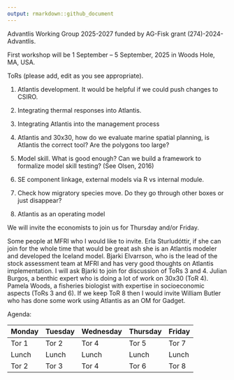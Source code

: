 ```yaml
---
output: rmarkdown::github_document
---
```


Advantlis Working Group 2025-2027 funded by AG-Fisk grant
(274)-2024-Advantlis.

First workshop will be 1 September -- 5 September, 2025 in Woods Hole,
MA, USA.

ToRs (please add, edit as you see appropriate).

1.  Atlantis development. It would be helpful if we could push changes
    to CSIRO.

2.  Integrating thermal responses into Atlantis.

3.  Integrating Atlantis into the management process

4.  Atlantis and 30x30, how do we evaluate marine spatial planning, is
    Atlantis the correct tool? Are the polygons too large?

5.  Model skill. What is good enough? Can we build a framework to
    formalize model skill testing? (See Olsen, 2016)

6.  SE component linkage, external models via R vs internal module.

7.  Check how migratory species move. Do they go through other boxes or
    just disappear?

8.  Atlantis as an operating model

We will invite the economists to join us for Thursday and/or Friday.

Some people at MFRI who I would like to invite. Erla Sturludóttir, if
she can join for the whole time that would be great ash she is an
Atlantis modeler and developed the Iceland model. Bjarki Elvarrson,
who is the lead of the stock assessment team at MFRI and has very good
thoughts on Atlantis implementation. I will ask Bjarki to join for
discussion of ToRs 3 and 4. Julian Burgos, a benthic expert who is doing a 
lot of work on 30x30 (ToR 4). Pamela Woods, a fisheries biologist with expertise
in socioeconomic aspects (ToRs 3 and 6). If we keep ToR 8 then I would invite
William Butler who has done some work using Atlantis as an OM for Gadget.

Agenda:

  Monday   Tuesday   Wednesday   Thursday         Friday
  -------- --------- ----------- ---------------- ----------------
  Tor 1    Tor 2     Tor 4       Tor 5            Tor 7
  Lunch    Lunch     Lunch       Lunch            Lunch
  Tor 2    Tor 3     Tor 4       Tor 6            Tor 8

